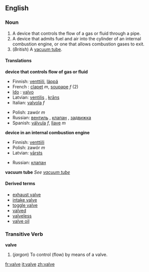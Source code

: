 ==English==

===Noun===
{{en-noun-reg}}

# A device that controls the flow of a gas or fluid through a pipe.
# A device that admits fuel and air into the cylinder of an internal combustion engine, or one that allows combustion gases to exit.
# (''British'') A [[vacuum tube]].

====Translations====

'''device that controls flow of gas or fluid'''
{{top}}
*Finnish: [[venttiili]], [[läppä]]
*French : [[clapet]] ''m'', [[soupape]] ''f'' (2)
*[[Ido]] : [[valvo]]
*Latvian: [[ventilis]] {{m}}, [[krāns]] {{m}}
*Italian: [[valvola]] ''f''
{{mid}}
*Polish: zawór ''m''
*Russian: [[вентиль]] {{m}}, [[клапан]] {{m}}, [[задвижка]] {{m}}
*Spanish: [[válvula]] ''f'', [[llave]] ''m''
{{bottom}}

'''device in an internal combustion engine'''
{{top}}
*Finnish: [[venttiili]]
*Polish: zawór ''m''
*Latvian: [[vārsts]] {{m}}
{{mid}}
*Russian: [[клапан]] {{m}}
{{bottom}}

'''vacuum tube'''
''See [[vacuum tube]]''


====Derived terms====
*[[exhaust valve]]
*[[intake valve]]
*[[toggle valve]]
*[[valved]]
*[[valveless]]
*[[valve oil]]

===Transitive Verb===
'''valve'''

# (''jargon'') To control (flow) by means of a valve.

<!--These translations are to be moved into the pages for the related terms listed above.
'''Intake valve'''
*Spanish: válvula de admisión
'''Toggle valve'''
*Spanish: válvula purgadora
-->

[[fr:valve]]
[[it:valve]]
[[zh:valve]]